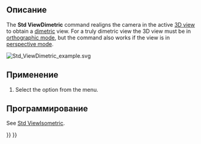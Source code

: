 <languages/>

{{Docnav/ru
|[[Std_ViewIsometric/ru|Команда "Изометрическая"]]
|[[Std_ViewTrimetric/ru|Команда "Триметрическая"]]
|[[Std_View_Menu/ru|Меню "Вид"]]
|IconL=Std_ViewIsometric.svg
|IconR=Std_ViewTrimetric.svg
|IconC=Freecad.svg
}}

{{GuiCommand/ru
|Name=Std_ViewDimetric
|Name/ru=Диметрическая
|MenuLocation=Вид → Стандартные виды → Axonometric → Диметрическая
|Workbenches=Все
|SeeAlso=[[Std_ViewIsometric/ru|Изометрическая]],<br> [[Std_ViewTrimetric/ru|Триметрическая]]
}}

<span id="Description"></span>
==Описание==

The '''Std ViewDimetric''' command realigns the camera in the active [[3D_view|3D view]] to obtain a [https://en.wikipedia.org/wiki/Axonometric_projection#Three_types dimetric] view. For a truly dimetric view the 3D view must be in [[Std_OrthographicCamera|orthographic mode]], but the command also works if the view is in [[Std_PerspectiveCamera|perspective mode]].

[[Image:Std_ViewDimetric_example.svg]]
{{Caption|The [[Std_AxisCross|axis cross]] and a cube in dimetric view}}

<span id="Usage"></span>
==Применение==

# Select the {{MenuCommand|View → Standard views → Axonometric → [[Image:Std_ViewDimetric.svg|16px]] Dimetric}} option from the menu.

<span id="Scripting"></span>
==Программирование==

See [[Std_ViewIsometric#Scripting|Std ViewIsometric]].


{{Docnav/ru
|[[Std_ViewIsometric/ru|Команда "Изометрическая"]]
|[[Std_ViewTrimetric/ru|Команда "Триметрическая"]]
|[[Std_View_Menu/ru|Меню "Вид"]]
|IconL=Std_ViewIsometric.svg
|IconR=Std_ViewTrimetric.svg
|IconC=Freecad.svg
}}

{{Std_Base_navi{{#translation:}}}}
{{Userdocnavi{{#translation:}}}}